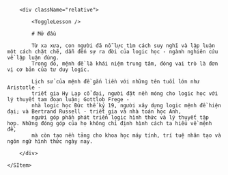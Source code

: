 

<Section id={0} title='Mở đầu' isFirst>
    <SItem id={0} isTop className="relative">

        <div className="relative">

            <ToggleLesson />

            # Mở đầu

            Từ xa xưa, con người đã nỗ lực tìm cách suy nghĩ và lập luận một cách chặt chẽ, dẫn đến sự ra đời của logic học - ngành nghiên cứu về lập luận đúng.
            Trong đó, mệnh đề là khái niệm trung tâm, đóng vai trò là đơn vị cơ bản của tư duy logic.

            Lịch sử của mệnh đề gắn liền với những tên tuổi lớn như Aristotle -
            triết gia Hy Lạp cổ đại, người đặt nền móng cho logic học với lý thuyết tam đoạn luận; Gottlob Frege -
            nhà logic học Đức thế kỷ 19, người xây dựng logic mệnh đề hiện đại; và Bertrand Russell - triết gia và nhà toán học Anh,
            người góp phần phát triển logic hình thức và lý thuyết tập hợp. Những đóng góp của họ không chỉ định hình cách ta hiểu về mệnh đề,
            mà còn tạo nền tảng cho khoa học máy tính, trí tuệ nhân tạo và ngôn ngữ hình thức ngày nay.

        </div>

    </SItem>

</Section>
